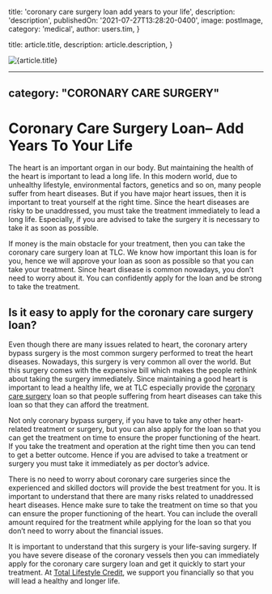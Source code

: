 
  title: 'coronary care surgery loan add years to your life',
  description: 'description',
  publishedOn: '2021-07-27T13:28:20-0400',
  image: postImage,
  category: 'medical',
  author: users.tim,
}

  title: article.title,
  description: article.description,
}


<Image src={postImage} alt={article.title} />

---
category: "CORONARY CARE SURGERY"
---

# Coronary Care Surgery Loan– Add Years To Your Life

The heart is an important organ in our body. But maintaining the health of the heart is important to lead a long life. In this modern world, due to unhealthy lifestyle, environmental factors, genetics and so on, many people suffer from heart diseases. But if you have major heart issues, then it is important to treat yourself at the right time. Since the heart diseases are risky to be unaddressed, you must take the treatment immediately to lead a long life. Especially, if you are advised to take the surgery it is necessary to take it as soon as possible.

If money is the main obstacle for your treatment, then you can take the coronary care surgery loan at TLC. We know how important this loan is for you, hence we will approve your loan as soon as possible so that you can take your treatment. Since heart disease is common nowadays, you don’t need to worry about it. You can confidently apply for the loan and be strong to take the treatment.

## Is it easy to apply for the coronary care surgery loan?

Even though there are many issues related to heart, the coronary artery bypass surgery is the most common surgery performed to treat the heart diseases. Nowadays, this surgery is very common all over the world. But this surgery comes with the expensive bill which makes the people rethink about taking the surgery immediately. Since maintaining a good heart is important to lead a healthy life, we at TLC especially provide the [coronary care surgery](https://tlc.com.au/coronary-care-surgery/) loan so that people suffering from heart diseases can take this loan so that they can afford the treatment.

Not only coronary bypass surgery, if you have to take any other heart-related treatment or surgery, but you can also apply for the loan so that you can get the treatment on time to ensure the proper functioning of the heart. If you take the treatment and operation at the right time then you can tend to get a better outcome. Hence if you are advised to take a treatment or surgery you must take it immediately as per doctor’s advice.

There is no need to worry about coronary care surgeries since the experienced and skilled doctors will provide the best treatment for you. It is important to understand that there are many risks related to unaddressed heart diseases. Hence make sure to take the treatment on time so that you can ensure the proper functioning of the heart. You can include the overall amount required for the treatment while applying for the loan so that you don’t need to worry about the financial issues.

It is important to understand that this surgery is your life-saving surgery. If you have severe disease of the coronary vessels then you can immediately apply for the coronary care surgery loan and get it quickly to start your treatment. At [Total Lifestyle Credit](https://tlc.com.au/), we support you financially so that you will lead a healthy and longer life.
